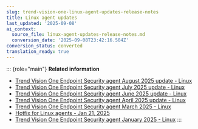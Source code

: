 ```yaml
---
slug: trend-vision-one-linux-agent-updates-release-notes
title: Linux agent updates
last_updated: '2025-09-08'
ai_context:
  source_file: linux-agent-updates-release-notes.md
  conversion_date: '2025-09-08T23:42:16.504Z'
conversion_status: converted
translation_ready: true
---
```


::: {role="main"}
**Related information**

- [Trend Vision One Endpoint Security agent August 2025 update - Linux](linux-agent-august-2025-update.mdx)
- [Trend Vision One Endpoint Security agent July 2025 update - Linux](linux-agent-july-2025-update.mdx)
- [Trend Vision One Endpoint Security agent June 2025 update - Linux](linux-agent-june-2025-update.mdx)
- [Trend Vision One Endpoint Security agent April 2025 update - Linux](linux-agent-april-2025-update.mdx)
- [Trend Vision One Endpoint Security agent March 2025 - Linux](agent-march-2025-linux.mdx)
- [Hotfix for Linux agents - Jan 21, 2025](hotfix-linux-agents-jan-21-2025.mdx)
- [Trend Vision One Endpoint Security agent January 2025 - Linux](linux-agent-january-2025.mdx)
:::

